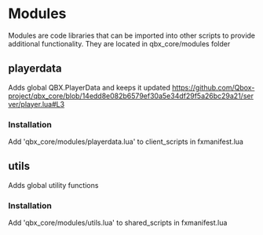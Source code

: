 # Modules

Modules are code libraries that can be imported into other scripts to provide additional functionality. They are located in qbx_core/modules folder

## playerdata

Adds global QBX.PlayerData and keeps it updated
https://github.com/Qbox-project/qbx_core/blob/14edd8e082b6579ef30a5e34df29f5a26bc29a21/server/player.lua#L3

### Installation
Add 'qbx_core/modules/playerdata.lua' to client_scripts in fxmanifest.lua

## utils

Adds global utility functions

### Installation
Add 'qbx_core/modules/utils.lua' to shared_scripts in fxmanifest.lua